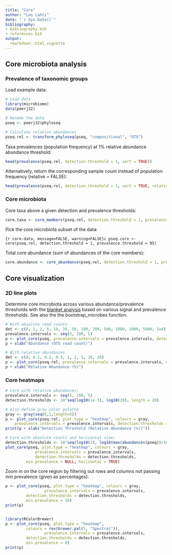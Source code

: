```yaml
---
title: "Core"
author: "Leo Lahti"
date: "`r Sys.Date()`"
bibliography: 
- bibliography.bib
- references.bib
output: 
  rmarkdown::html_vignette
---
```

<!--
  %\VignetteEngine{knitr::rmarkdown}
  %\VignetteIndexEntry{microbiome tutorial - core}
  %\usepackage[utf8]{inputenc}
  %\VignetteEncoding{UTF-8}  
-->

## Core microbiota analysis


### Prevalence of taxonomic groups

Load example data:

```r
# Load data
library(microbiome)
data(peerj32)

# Rename the data
pseq <- peerj32$phyloseq

# Calculate relative abundances
pseq.rel <- transform_phyloseq(pseq, "compositional", "OTU")
```


Taxa prevalences (population frequency) at 1% relative abundance abundance threshold:

```r
head(prevalence(pseq.rel, detection.threshold = 1, sort = TRUE))
```


Alternatively, return the corresponding sample count instead of population frequency (relative = FALSE):

```r
head(prevalence(pseq.rel, detection.threshold = 1, sort = TRUE, relative = FALSE))
```



### Core microbiota

Core taxa above a given detection and prevalence thresholds:

```r
core.taxa <- core_members(pseq.rel, detection.threshold = 1, prevalence.threshold = 95)
```


Pick the core microbiota subset of the data:

```{r core-data, message=FALSE, warning=FALSE}c
pseq.core <- core(pseq.rel, detection.threshold = 1, prevalence.threshold = 95)
```


Total core abundance (sum of abundances of the core members):

```r
core.abundance <- core_abundance(pseq.rel, detection.threshold = 1, prevalence.threshold = 95)
```


## Core visualization

### 2D line plots

Determine core microbiota across various abundance/prevalence
thresholds with the [blanket
analysis](http://onlinelibrary.wiley.com/doi/10.1111/j.1469-0691.2012.03855.x/abstract) based on various signal and prevalence thresholds. See also the the
bootstrap_microbes function.

```r
# With absolute read counts
det <- c(0, 1, 2, 5, 10, 20, 50, 100, 200, 500, 1000, 2000, 5000, 1e4)
prevalence.intervals <- seq(5, 100, 5)
p <- plot_core(pseq, prevalence.intervals = prevalence.intervals, detection.thresholds = det, plot.type = "lineplot")
p + xlab("Abundance (OTU read count)")

# With relative abundances
det <- c(0, 0.1, 0.2, 0.5, 1, 2, 5, 10, 20)
p <- plot_core(pseq.rel, prevalence.intervals = prevalence.intervals, detection.thresholds = det, plot.type = "lineplot")
p + xlab("Relative Abundance (%)")
```


### Core heatmaps

```r
# Core with relative abundances:
prevalence.intervals <- seq(5, 100, 5)
detection.thresholds <- 10^seq(log10(1e-3), log10(20), length = 20)

# Also define gray color palette
gray <- gray(seq(0,1,length=5))
p <- plot_core(pseq.rel, plot.type = "heatmap", colours = gray,
    prevalence.intervals = prevalence.intervals, detection.thresholds = detection.thresholds) 
print(p + xlab("Detection Threshold (Relative Abundance (%))"))

# Core with absolute counts and horizontal view:
detection.thresholds <- 10^seq(log10(1), log10(max(abundances(pseq))/10), length = 20)		 
plot_core(pseq, plot.type = "heatmap", colours = gray,
       		 prevalence.intervals = prevalence.intervals,
       		 detection.thresholds = detection.thresholds,
		 min.prevalence = NULL, horizontal = TRUE)
```


Zoom in on the core region by filtering out rows and columns not passing min prevalence (given as percentages):

```r
p <- plot_core(pseq, plot.type = "heatmap", colours = gray,
                 prevalence.intervals = prevalence.intervals,
		 detection.thresholds = detection.thresholds,
		 min.prevalence = 10)
print(p)		 


library(RColorBrewer)
p <- plot_core(pseq, plot.type = "heatmap",
		 colours = rev(brewer.pal(5, "Spectral")),
                 prevalence.intervals = prevalence.intervals,
		 detection.thresholds = detection.thresholds,
		 min.prevalence = 0)		 
print(p)
```


